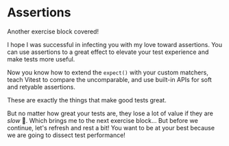 # Assertions

Another exercise block covered!

I hope I was successful in infecting you with my love toward assertions. You can use assertions to a great effect to elevate your test experience and make tests more useful.

Now you know how to extend the `expect()` with your custom matchers, teach Vitest to compare the uncomparable, and use built-in APIs for soft and retyable assertions.

These are exactly the things that make good tests great.

But no matter how great your tests are, they lose a lot of value if they are _slow_ 😬. Which brings me to the next exercise block... But before we continue, let's refresh and rest a bit! You want to be at your best because we are going to dissect test performance!
